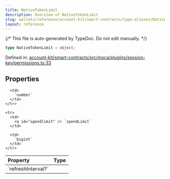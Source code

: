 ```yaml
---
title: NativeTokenLimit
description: Overview of NativeTokenLimit
slug: wallets/reference/account-kit/smart-contracts/type-aliases/NativeTokenLimit
layout: reference
---
```


{/* This file is auto-generated by TypeDoc. Do not edit manually. */}

```ts
type NativeTokenLimit = object;
```

Defined in: [account-kit/smart-contracts/src/msca/plugins/session-key/permissions.ts:33](https://github.com/alchemyplatform/aa-sdk/blob/17aad1f572375d42a06c7e3238078a88a435d459/account-kit/smart-contracts/src/msca/plugins/session-key/permissions.ts#L33)

## Properties

<table>
  <thead>
    <tr>
      <th align="left">Property</th>
      <th align="left">Type</th>
    </tr>
  </thead>

  <tbody>
    <tr>
      <td>
        <a id="refreshinterval" /> `refreshInterval?`
      </td>

      <td>
        `number`
      </td>
    </tr>

    <tr>
      <td>
        <a id="spendlimit" /> `spendLimit`
      </td>

      <td>
        `bigint`
      </td>
    </tr>

  </tbody>
</table>

